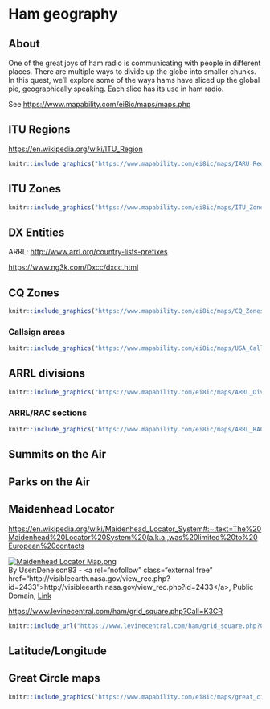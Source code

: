 # Ham geography {-}

## About

One of the great joys of ham radio is communicating with people in different places.
There are multiple ways to divide up the globe into smaller chunks.
In this quest, we'll explore some of the ways hams have sliced up the global pie, geographically speaking.
Each slice has its use in ham radio.

See <https://www.mapability.com/ei8ic/maps/maps.php>

## ITU Regions {-}

<https://en.wikipedia.org/wiki/ITU_Region>

```r
knitr::include_graphics("https://www.mapability.com/ei8ic/maps/IARU_Regions_01.png")
```

## ITU Zones {-}

```r
knitr::include_graphics("https://www.mapability.com/ei8ic/maps/ITU_Zones_ARRL_01.png")
```

## DX Entities {-}

ARRL: <http://www.arrl.org/country-lists-prefixes>

<https://www.ng3k.com/Dxcc/dxcc.html>

## CQ Zones {-}

```r
knitr::include_graphics("https://www.mapability.com/ei8ic/maps/CQ_Zones_01.png")
```

### Callsign areas {-}

```r
knitr::include_graphics("https://www.mapability.com/ei8ic/maps/USA_Call_Areas_1652.png")
```

## ARRL divisions {-}

```r
knitr::include_graphics("https://www.mapability.com/ei8ic/maps/ARRL_Divisions_1701.png")
```

### ARRL/RAC sections {-}

```r
knitr::include_graphics("https://www.mapability.com/ei8ic/maps/ARRL_RAC_Sections_2023_1254x969.png")
```

## Summits on the Air {-}

## Parks on the Air {-}

## Maidenhead Locator {-}

<https://en.wikipedia.org/wiki/Maidenhead_Locator_System#:~:text=The%20Maidenhead%20Locator%20System%20(a.k.a.,was%20limited%20to%20European%20contacts>

<p><a href="https://commons.wikimedia.org/wiki/File:Maidenhead_Locator_Map.png#/media/File:Maidenhead_Locator_Map.png"><img src="https://upload.wikimedia.org/wikipedia/commons/thumb/9/94/Maidenhead_Locator_Map.png/1200px-Maidenhead_Locator_Map.png" alt="Maidenhead Locator Map.png"></a><br>By User:Denelson83 - &lt;a rel="nofollow" class="external free" href="http://visibleearth.nasa.gov/view_rec.php?id=2433"&gt;http://visibleearth.nasa.gov/view_rec.php?id=2433&lt;/a&gt;, Public Domain, <a href="https://commons.wikimedia.org/w/index.php?curid=11762818">Link</a></p>

<https://www.levinecentral.com/ham/grid_square.php?Call=K3CR>

```r
knitr::include_url("https://www.levinecentral.com/ham/grid_square.php?Call=K3CR", height="800px")
```

## Latitude/Longitude {-}

## Great Circle maps {-}

```r
knitr::include_graphics("https://www.mapability.com/ei8ic/maps/great_circle/capital_cities/washington_usa_great_circle_map.png")
```
